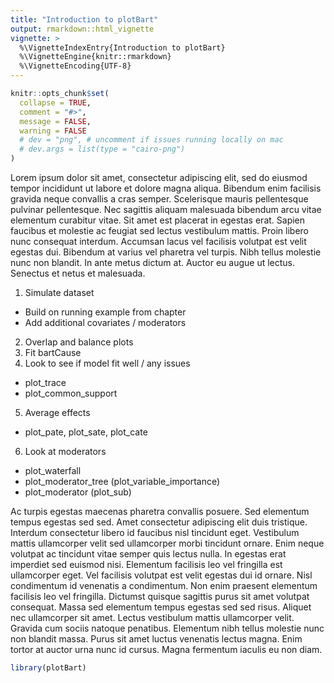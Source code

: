 ```yaml
---
title: "Introduction to plotBart"
output: rmarkdown::html_vignette
vignette: >
  %\VignetteIndexEntry{Introduction to plotBart}
  %\VignetteEngine{knitr::rmarkdown}
  %\VignetteEncoding{UTF-8}
---
```


```r
knitr::opts_chunk$set(
  collapse = TRUE,
  comment = "#>",
  message = FALSE,
  warning = FALSE
  # dev = "png", # uncomment if issues running locally on mac
  # dev.args = list(type = "cairo-png")
)
```

Lorem ipsum dolor sit amet, consectetur adipiscing elit, sed do eiusmod tempor incididunt ut labore et dolore magna aliqua. Bibendum enim facilisis gravida neque convallis a cras semper. Scelerisque mauris pellentesque pulvinar pellentesque. Nec sagittis aliquam malesuada bibendum arcu vitae elementum curabitur vitae. Sit amet est placerat in egestas erat. Sapien faucibus et molestie ac feugiat sed lectus vestibulum mattis. Proin libero nunc consequat interdum. Accumsan lacus vel facilisis volutpat est velit egestas dui. Bibendum at varius vel pharetra vel turpis. Nibh tellus molestie nunc non blandit. In ante metus dictum at. Auctor eu augue ut lectus. Senectus et netus et malesuada.


1. Simulate dataset
- Build on running example from chapter
- Add additional covariates / moderators
2. Overlap and balance plots
3. Fit bartCause
4. Look to see if model fit well / any issues
- plot_trace
- plot_common_support
5. Average effects
- plot_pate, plot_sate, plot_cate
6. Look at moderators
- plot_waterfall
- plot_moderator_tree (plot_variable_importance)
- plot_moderator (plot_sub)




Ac turpis egestas maecenas pharetra convallis posuere. Sed elementum tempus egestas sed sed. Amet consectetur adipiscing elit duis tristique. Interdum consectetur libero id faucibus nisl tincidunt eget. Vestibulum mattis ullamcorper velit sed ullamcorper morbi tincidunt ornare. Enim neque volutpat ac tincidunt vitae semper quis lectus nulla. In egestas erat imperdiet sed euismod nisi. Elementum facilisis leo vel fringilla est ullamcorper eget. Vel facilisis volutpat est velit egestas dui id ornare. Nisl condimentum id venenatis a condimentum. Non enim praesent elementum facilisis leo vel fringilla. Dictumst quisque sagittis purus sit amet volutpat consequat. Massa sed elementum tempus egestas sed sed risus. Aliquet nec ullamcorper sit amet. Lectus vestibulum mattis ullamcorper velit. Gravida cum sociis natoque penatibus. Elementum nibh tellus molestie nunc non blandit massa. Purus sit amet luctus venenatis lectus magna. Enim tortor at auctor urna nunc id cursus. Magna fermentum iaculis eu non diam.


```r
library(plotBart)
```
